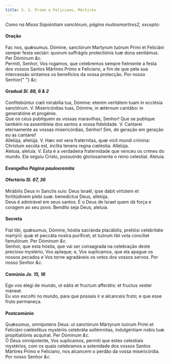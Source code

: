 ```yaml
---
title: S. S. Primo e Feliciano, Mártires
---
```


<em>Como na Missa Sapiéntiam sanctórum, página muitosmartires2, excepto:</em>

<h4 class="text-center">Oração</h4>
<div class="container-fluid">
  <div class="row">
    <div class="col-6 dropcaps text-justify">
      Fac nos, quǽsumus. Dómine, sanctórum Martyrum tuórum Primi et Feliciáni
      semper festa sectári: quorum suffrágiis protectiónis tuæ dona sentiámus.
      Per Dóminum <em>&c.</em>
    </div>
    <div class="col-6 dropcaps text-justify">
      Permiti, Senhor, Vos rogamos, que celebremos sempre fielmente a festa dos
      vossos Santos Mártires Primo e Feliciano, a fim de que pela sua
      intercessão sintamos os benefícios da vossa protecção. Por nosso Senhor{" "}
      <em>&c.</em>
    </div>
  </div>
</div>

<h4 class="text-center">
  Gradual <em>Sl. 88, 6 & 2</em>
</h4>
<div class="container-fluid">
  <div class="row">
    <div class="col-6 dropcaps text-justify">
      Confitebúntur cœli mirabília tua, Dómine: etenim veritátem tuam in
      ecclésia sanctórum. V. Misericórdias tuas, Dómine, in ætérnum cantábo: in
      generatióne et progénie.
    </div>
    <div class="col-6 dropcaps text-justify">
      Que os céus publiquem as vossas maravilhas, Senhor! Que se publique também
      na assembleia dos santos a vossa fidelidade. V. Cantarei eternamente as
      vossas misericórdias, Senhor! Sim, de geração em geração eu as cantarei!
    </div>
    <div class="col-6 text-justify">
      Allelúja, allelúja. V. Hæc est vera fratérnitas, quæ vicit mundi crímina:
      Christum secúta est, ínclita tenens regna cœléstia. Allelúja.
    </div>
    <div class="col-6 text-justify">
      Aleluia, aleluia. V. Esta é a verdadeira fraternidade que venceu os crimes
      do mundo. Ela seguiu Cristo, possuindo gloriosamente o reino celestial.
      Aleluia.
    </div>
  </div>
</div>

<h4 class="text-center">
  Evangelho <em>Página pauloeremita</em>
</h4>

<h4 class="text-center">
  Ofertório <em>Sl. 67, 36</em>
</h4>
<div class="container-fluid">
  <div class="row">
    <div class="col-6 dropcaps text-justify">
      Mirábilis Deus in Sanctis suis: Deus Israël, ipse dabit virtútem et
      fortitúdinem plebi suæ: benedíctus Deus, allelúja.
    </div>
    <div class="col-6 dropcaps text-justify">
      Deus é admirável em seus santos. É o Deus de Israel quem dá força e
      coragem ao seu povo. Bendito seja Deus, aleluia.
    </div>
  </div>
</div>

<h4 class="text-center">Secreta</h4>
<div class="container-fluid">
  <div class="row">
    <div class="col-6 dropcaps text-justify">
      Fiat tibi, quǽsumus, Dómine, hóstia sacránda placábilis, pretiósi
      celebritáte martýrii: quæ et peccáta nostra puríficet, et tuórum tibi vota
      concíliet famulórum. Per Dóminum <em>&c.</em>
    </div>
    <div class="col-6 dropcaps text-justify">
      Senhor, que esta hóstia, que vai ser consagrada na celebração deste
      precioso mystério, Vos aplaque; e, Vos suplicamos, que ela apague os
      nossos pecados e Vos torne agradáveis os votos dos vossos servos. Por
      nosso Senhor <em>&c.</em>
    </div>
  </div>
</div>

<h4 class="text-center">
  Comúnio <em>Jo. 15, 16</em>
</h4>
<div class="container-fluid">
  <div class="row">
    <div class="col-6 dropcaps text-justify">
      Ego vos elegi de mundo, ut eátis et fructum afferátis: et fructus vester
      máneat.
    </div>
    <div class="col-6 dropcaps text-justify">
      Eu vos escolhi no mundo, para que possais ir e alcanceis fruto; e que esse
      fruto permaneça.
    </div>
  </div>
</div>

<h4 class="text-center">Postcomúnio</h4>
<div class="container-fluid">
  <div class="row">
    <div class="col-6 dropcaps text-justify">
      Quǽsumus, omnípotens Deus: ut sanctórum Mártyrum tuórum Primi et Feliciáni
      cœléstibus mystériis celebráta sollémnitas, indulgéntiam nobis tuæ
      propitiatiónis acquírat. Per Dóminum <em>&c.</em>
    </div>
    <div class="col-6 dropcaps text-justify">
      Ó Deus omnipotente, Vos suplicamos, permiti que estes celestiais
      mystérios, com os quais celebramos a solenidade dos vossos Santos Mártires
      Primo e Feliciano, nos alcancem o perdão da vossa misericórdia. Por nosso
      Senhor <em>&c.</em>
    </div>
  </div>
</div>
